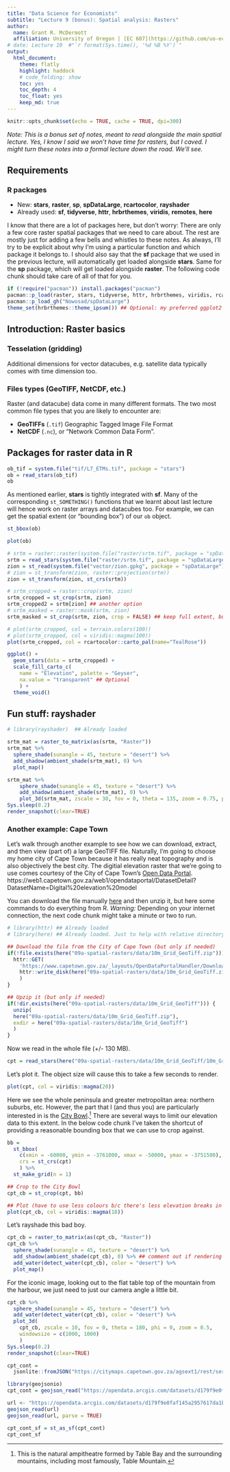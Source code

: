 ```yaml
---
title: "Data Science for Economists"
subtitle: "Lecture 9 (bonus): Spatial analysis: Rasters"
author:
  name: Grant R. McDermott
  affiliation: University of Oregon | [EC 607](https://github.com/uo-ec607/lectures)
# date: Lecture 10  #"`r format(Sys.time(), '%d %B %Y')`"
output: 
  html_document:
    theme: flatly
    highlight: haddock 
    # code_folding: show
    toc: yes
    toc_depth: 4
    toc_float: yes
    keep_md: true
---
```


```r
knitr::opts_chunk$set(echo = TRUE, cache = TRUE, dpi=300)
```

*Note: This is a bonus set of notes, meant to read alongside the main spatial lecture. Yes, I know I said we won't have time for rasters, but I caved. I might turn these notes into a formal lecture down the road. We'll see.*

## Requirements

### R packages 

- New: **stars**, **raster**, **sp**, **spDataLarge**, **rcartocolor**, **rayshader**
- Already used: **sf**, **tidyverse**, **httr**, **hrbrthemes**, **viridis**, **remotes**, **here**

I know that there are a lot of packages here, but don't worry: There are only a few core raster spatial packages that we need to care about. The rest are mostly just for adding a few bells and whistles to these notes. As always, I'll try to be explicit about why I'm using a particular function and which package it belongs to. I should also say that the **sf** package that we used in the previous lecture, will automatically get loaded alongside **stars**. Same for the **sp** package, which will get loaded alongside **raster**. The following code chunk should take care of all of that for you.

```r
if (!require("pacman")) install.packages("pacman")
pacman::p_load(raster, stars, tidyverse, httr, hrbrthemes, viridis, rcartocolor, remotes, rayshader, here)
pacman::p_load_gh("Nowosad/spDataLarge")
theme_set(hrbrthemes::theme_ipsum()) ## Optional: my preferred ggplot2 theme
```


## Introduction: Raster basics

### Tesselation (gridding)

Additional dimensions for vector datacubes, e.g. satellite data typically comes with time dimension too.


### Files types (GeoTIFF, NetCDF, etc.)

Raster (and datacube) data come in many different formats. The two most common file types that you are likely to encounter are: 

- **GeoTIFFs** (`.tif`) Geographic Tagged Image File Format
- **NetCDF** (`.nc`), or "Network Common Data Form". 

## Packages for raster data in R

```r
ob_tif = system.file("tif/L7_ETMs.tif", package = "stars")
ob = read_stars(ob_tif)
ob
```

As mentioned earlier, **stars** is tightly integrated with **sf**. Many of the corresponding `st_SOMETHING()` functions that we learnt about last lecture will hence work on raster arrays and datacubes too. For example,  we can get the spatial extent (or "bounding box") of our `ob` object.

```r
st_bbox(ob)
```


```r
plot(ob)
```


```r
# srtm = raster::raster(system.file("raster/srtm.tif", package = "spDataLarge"))
srtm = read_stars(system.file("raster/srtm.tif", package = "spDataLarge"))
zion = st_read(system.file("vector/zion.gpkg", package = "spDataLarge"))
# zion = st_transform(zion, raster::projection(srtm))
zion = st_transform(zion, st_crs(srtm))
```


```r
# srtm_cropped = raster::crop(srtm, zion)
srtm_cropped = st_crop(srtm, zion)
srtm_cropped2 = srtm[zion] ## another option
# srtm_masked = raster::mask(srtm, zion)
srtm_masked = st_crop(srtm, zion, crop = FALSE) ## keep full extent, but convert outside values to NA
```


```r
# plot(srtm_cropped, col = terrain.colors(100))
# plot(srtm_cropped, col = viridis::magma(100))
plot(srtm_cropped, col = rcartocolor::carto_pal(name="TealRose"))
```


```r
ggplot() +
  geom_stars(data = srtm_cropped) +
  scale_fill_carto_c(
    name = "Elevation", palette = "Geyser", 
    na.value = "transparent" ## Optional
    ) +
  theme_void()
```

## Fun stuff: rayshader

```r
# library(rayshader)  ## Already loaded

srtm_mat = raster_to_matrix(as(srtm, "Raster"))
srtm_mat %>%
  sphere_shade(sunangle = 45, texture = "desert") %>%
  add_shadow(ambient_shade(srtm_mat), 0) %>%
  plot_map()
```

```r
srtm_mat %>%
    sphere_shade(sunangle = 45, texture = "desert") %>%
    add_shadow(ambient_shade(srtm_mat), 0) %>%
    plot_3d(srtm_mat, zscale = 30, fov = 0, theta = 135, zoom = 0.75, phi = 45, windowsize = c(1000, 800))
Sys.sleep(0.2)
render_snapshot(clear=TRUE)
```

### Another example: Cape Town

Let's walk through another example to see how we can download, extract, and then view (part of) a large GeoTIFF file. Naturally, I'm going to choose my home city of Cape Town because it has really neat topography and is also objectively the best city. The digitial elevation raster that we're going to use comes courtesy of the City of Cape Town's [Open Data Portal](https://odp-cctegis.opendata.arcgis.com/).  https://web1.capetown.gov.za/web1/opendataportal/DatasetDetail?DatasetName=Digital%20elevation%20model

You can download the file manually [here](https://web1.capetown.gov.za/web1/opendataportal/DatasetDetail?DatasetName=Digital%20elevation%20model) and then unzip it, but here some commands to do everything from R. *Warning:* Depending on your internet connection, the next code chunk might take a minute or two to run.

```r
# library(httr) ## Already loaded 
# library(here) ## Already loaded. Just to help with relative directory paths for file downloading.

## Download the file from the City of Cape Town (but only if needed)
if(!file.exists(here("09a-spatial-rasters/data/10m_Grid_GeoTiff.zip"))) {
  httr::GET(
    'https://www.capetown.gov.za/_layouts/OpenDataPortalHandler/DownloadHandler.ashx?DocumentName=10m_Grid_GeoTiff.zip&DatasetDocument=http%3a%2f%2fcityapps.capetown.gov.za%2fsites%2fopendatacatalog%2fDocuments%2fDigital%2520elevation%2520model%2f10m_Grid_GeoTiff.zip', 
    httr::write_disk(here("09a-spatial-rasters/data/10m_Grid_GeoTiff.zip"))
    )
}

## Upzip it (but only if needed)
if(!dir.exists(here("09a-spatial-rasters/data/10m_Grid_GeoTiff"))) {
  unzip(
  here("09a-spatial-rasters/data/10m_Grid_GeoTiff.zip"),
  exdir = here("09a-spatial-rasters/data/10m_Grid_GeoTiff")
  )
}
```

Now we read in the whole file (+/- 130 MB).

```r
cpt = read_stars(here("09a-spatial-rasters/data/10m_Grid_GeoTiff/10m_Grid_GeoTiff/10m_BA.tif"))
```

Let's plot it. The object size will cause this to take a few seconds to render.

```r
plot(cpt, col = viridis::magma(20))
```

Here we see the whole peninsula and greater metropolitan area: northern suburbs, etc. However, the part that I (and thus you) are particularly interested in is the [City Bowl](https://en.wikipedia.org/wiki/City_Bowl).^[This is the natural ampitheatre formed by Table Bay and the surrounding mountains, including most famously, Table Mountain.] There are several ways to limit our elevation data to this extent. In the below code chunk I've taken the shortcut of providing a reasonable bounding box that we can use to crop against.


```r
bb = 
  st_bbox(
    c(xmin = -60000, ymin = -3761000, xmax = -50000, ymax = -3751500),
    crs = st_crs(cpt)
    ) %>%
  st_make_grid(n = 1)

## Crop to the City Bowl
cpt_cb = st_crop(cpt, bb)

## Plot (have to use less colours b/c there's less elevation breaks in the cropped data)
plot(cpt_cb, col = viridis::magma(18))
```


Let's rayshade this bad boy.

```r
cpt_cb = raster_to_matrix(as(cpt_cb, "Raster"))
cpt_cb %>%
  sphere_shade(sunangle = 45, texture = "desert") %>%
  add_shadow(ambient_shade(cpt_cb), 0) %>% ## comment out if rendering takes a while
  add_water(detect_water(cpt_cb), color = "desert") %>%
  plot_map()
```

For the iconic image, looking out to the flat table top of the mountain from the harbour, we just need to just our camera angle a little bit.

```r
cpt_cb %>%
  sphere_shade(sunangle = 45, texture = "desert") %>%
  add_water(detect_water(cpt_cb), color = "desert") %>%
  plot_3d(
    cpt_cb, zscale = 10, fov = 0, theta = 180, phi = 0, zoom = 0.5,
    windowsize = c(1000, 1000)
    )
Sys.sleep(0.2)
render_snapshot(clear=TRUE)
```


```r
cpt_cont = 
  jsonlite::fromJSON("https://citymaps.capetown.gov.za/agsext1/rest/services/Theme_Based/Open_Data_Service/MapServer/15/query?where=1%3D1&outFields=*&outSR=4326&f=json") 

```

```r
library(geojsonio)
cpt_cont = geojson_read("https://opendata.arcgis.com/datasets/d179f9e0faf145a2957617da1b231892_15.geojson")

url <- "https://opendata.arcgis.com/datasets/d179f9e0faf145a2957617da1b231892_15.geojson"
geojson_read(url)
geojson_read(url, parse = TRUE)

cpt_cont_sf = st_as_sf(cpt_cont)
cpt_cont_sf
```
